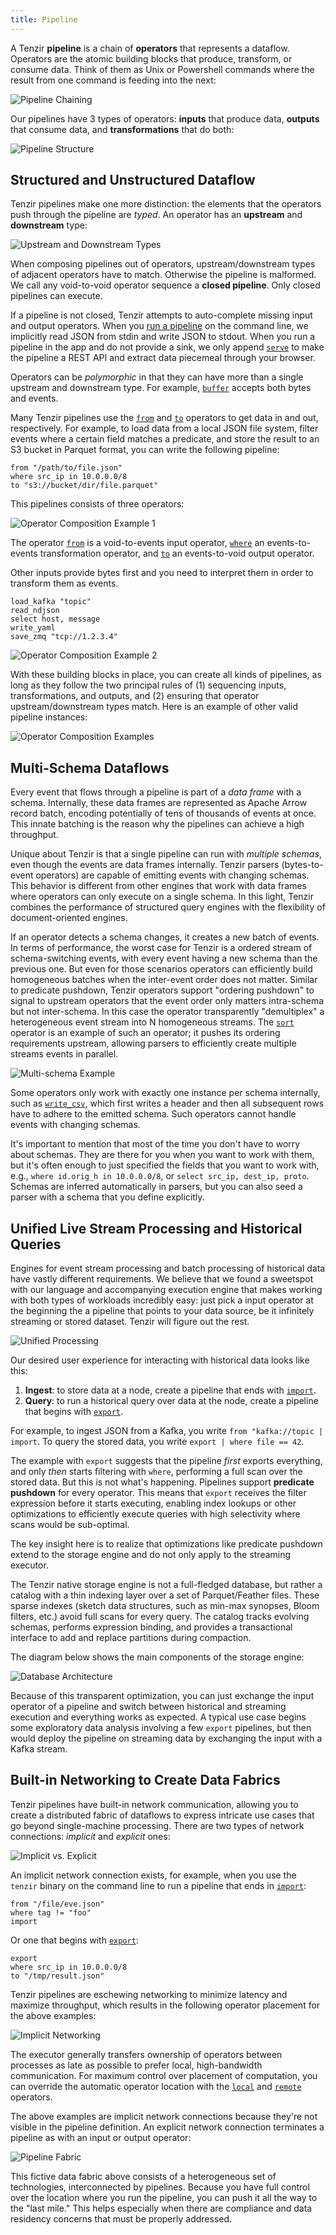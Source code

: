 ```yaml
---
title: Pipeline
---
```


A Tenzir **pipeline** is a chain of **operators** that represents a dataflow.
Operators are the atomic building blocks that produce, transform, or consume
data. Think of them as Unix or Powershell commands where the result from one
command is feeding into the next:

![Pipeline Chaining](./operator-chaining.svg)

Our pipelines have 3 types of operators: **inputs** that produce data,
**outputs** that consume data, and **transformations** that do both:

![Pipeline Structure](./operator-types.svg)

## Structured and Unstructured Dataflow

Tenzir pipelines make one more distinction: the elements that the operators push
through the pipeline are _typed_. An operator has an **upstream** and
**downstream** type:

![Upstream and Downstream Types](./operator-table.svg)

When composing pipelines out of operators, upstream/downstream types of adjacent
operators have to match. Otherwise the pipeline is malformed. We call any
void-to-void operator sequence a **closed pipeline**. Only closed pipelines
can execute.

If a pipeline is not closed, Tenzir attempts to auto-complete missing input and
output operators. When you [run a pipeline](/guides/basic-usage/run-pipelines) on
the command line, we implicitly read JSON from stdin and write JSON to stdout.
When you run a pipeline in the app and do not provide a sink, we only append
[`serve`](/reference/operators/serve) to make the pipeline a REST API
and extract data piecemeal through your browser.

Operators can be _polymorphic_ in that they can have more than a single upstream
and downstream type. For example,
[`buffer`](/reference/operators/buffer) accepts both bytes and events.

Many Tenzir pipelines use the [`from`](/reference/operators/from) and
[`to`](/reference/operators/to) operators to get data in and out,
respectively. For example, to load data from a local JSON file system, filter
events where a certain field matches a predicate, and store the result to an S3
bucket in Parquet format, you can write the following pipeline:

```tql
from "/path/to/file.json"
where src_ip in 10.0.0.0/8
to "s3://bucket/dir/file.parquet"
```

This pipelines consists of three operators:

![Operator Composition Example 1](./operator-composition-example-1.svg)

The operator [`from`](/reference/operators/from) is a void-to-events
input operator, [`where`](/reference/operators/where) an
events-to-events transformation operator, and
[`to`](/reference/operators/to) an events-to-void output operator.

Other inputs provide bytes first and you need to interpret them in order to
transform them as events.

```tql
load_kafka "topic"
read_ndjson
select host, message
write_yaml
save_zmq "tcp://1.2.3.4"
```

![Operator Composition Example 2](./operator-composition-example-2.svg)

With these building blocks in place, you can create all kinds of pipelines, as
long as they follow the two principal rules of (1) sequencing inputs,
transformations, and outputs, and (2) ensuring that operator upstream/downstream
types match. Here is an example of other valid pipeline instances:

![Operator Composition Examples](./operator-composition-variations.svg)

## Multi-Schema Dataflows

Every event that flows through a pipeline is part of a _data frame_ with a
schema. Internally, these data frames are represented as Apache Arrow record
batch, encoding potentially of tens of thousands of events at once. This
innate batching is the reason why the pipelines can achieve a high throughput.

Unique about Tenzir is that a single pipeline can run with _multiple schemas_,
even though the events are data frames internally. Tenzir parsers
(bytes-to-event operators) are capable of emitting events with changing schemas.
This behavior is different from other engines that work with data frames where
operators can only execute on a single schema. In this light, Tenzir combines
the performance of structured query engines with the flexibility of
document-oriented engines.

If an operator detects a schema changes, it creates a new batch of events. In
terms of performance, the worst case for Tenzir is a ordered stream of
schema-switching events, with every event having a new schema than the previous
one. But even for those scenarios operators can efficiently build homogeneous
batches when the inter-event order does not matter. Similar to predicate
pushdown, Tenzir operators support "ordering pushdown" to signal to upstream
operators that the event order only matters intra-schema but not inter-schema.
In this case the operator transparently "demultiplex" a heterogeneous event
stream into N homogeneous streams. The
[`sort`](/reference/operators/sort) operator is an example of such an
operator; it pushes its ordering requirements upstream, allowing parsers to
efficiently create multiple streams events in parallel.

![Multi-schema Example](./multi-schema-example.svg)

Some operators only work with exactly one instance per schema internally, such
as [`write_csv`](/reference/operators/write_csv), which first writes a
header and then all subsequent rows have to adhere to the emitted schema. Such
operators cannot handle events with changing schemas.

It's important to mention that most of the time you don't have to worry about
schemas. They are there for you when you want to work with them, but it's often
enough to just specified the fields that you want to work with, e.g., `where
id.orig_h in 10.0.0.0/8`, or `select src_ip, dest_ip, proto`. Schemas are
inferred automatically in parsers, but you can also seed a parser with a schema
that you define explicitly.

## Unified Live Stream Processing and Historical Queries

Engines for event stream processing and batch processing of historical data have
vastly different requirements. We believe that we found a sweetspot with our
language and accompanying execution engine that makes working with both types of
workloads incredibly easy: just pick a input operator at the beginning the a
pipeline that points to your data source, be it infinitely streaming or stored
dataset. Tenzir will figure out the rest.

![Unified Processing](./unified-processing.svg)

Our desired user experience for interacting with historical data looks like
this:

1. **Ingest**: to store data at a node, create a pipeline that ends with
   [`import`](/reference/operators/import).
2. **Query**: to run a historical query over data at the node, create a pipeline
   that begins with [`export`](/reference/operators/export).

For example, to ingest JSON from a Kafka, you write `from "kafka://topic |
import`. To query the stored data, you write `export | where file == 42`.

The example with `export` suggests that the pipeline _first_ exports everything,
and only _then_ starts filtering with `where`, performing a full scan over the
stored data. But this is not what's happening. Pipelines support **predicate
pushdown** for every operator. This means that `export` receives the filter
expression before it starts executing, enabling index lookups or other
optimizations to efficiently execute queries with high selectivity where scans
would be sub-optimal.

The key insight here is to realize that optimizations like predicate pushdown
extend to the storage engine and do not only apply to the streaming executor.

The Tenzir native storage engine is not a full-fledged database, but rather a
catalog with a thin indexing layer over a set of Parquet/Feather files. These
sparse indexes (sketch data structures, such as min-max synopses, Bloom filters,
etc.) avoid full scans for every query. The catalog tracks evolving schemas,
performs expression binding, and provides a transactional interface to add and
replace partitions during compaction.

The diagram below shows the main components of the storage engine:

![Database Architecture](./storage-engine-architecture.svg)

Because of this transparent optimization, you can just exchange the input
operator of a pipeline and switch between historical and streaming execution
and everything works as expected. A typical use case begins some exploratory
data analysis involving a few `export` pipelines, but then would deploy the
pipeline on streaming data by exchanging the input with a Kafka stream.

## Built-in Networking to Create Data Fabrics

Tenzir pipelines have built-in network communication, allowing you to create a
distributed fabric of dataflows to express intricate use cases that go beyond
single-machine processing. There are two types of network connections:
_implicit_ and _explicit_ ones:

![Implicit vs. Explicit](./implicit-vs-explicit-networking.svg)

An implicit network connection exists, for example, when you use the `tenzir`
binary on the command line to run a pipeline that ends in
[`import`](/reference/operators/import):

```tql
from "/file/eve.json"
where tag != "foo"
import
```

Or one that begins with [`export`](/reference/operators/export):

```tql
export
where src_ip in 10.0.0.0/8
to "/tmp/result.json"
```

Tenzir pipelines are eschewing networking to minimize latency and maximize
throughput, which results in the following operator placement for the above examples:

![Implicit Networking](./implicit-networking.svg)

The executor generally transfers ownership of operators between
processes as late as possible to prefer local, high-bandwidth communication. For
maximum control over placement of computation, you can override the automatic
operator location with the [`local`](/reference/operators/local) and
[`remote`](/reference/operators/remote) operators.

The above examples are implicit network connections because they're not visible
in the pipeline definition. An explicit network connection terminates a pipeline
as with an input or output operator:

![Pipeline Fabric](./pipeline-fabric.excalidraw.svg)

This fictive data fabric above consists of a heterogeneous set of technologies,
interconnected by pipelines. Because you have full control over the location
where you run the pipeline, you can push it all the way to the "last mile." This
helps especially when there are compliance and data residency concerns that must
be properly addressed.
